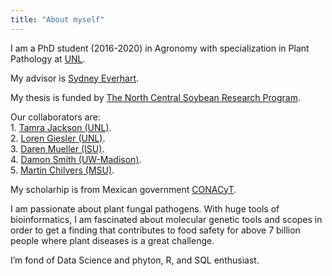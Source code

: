 ```yaml
---
title: "About myself"
---
```



I am a PhD student (2016-2020) in Agronomy with specialization in Plant Pathology at [UNL](https://plantpathology.unl.edu).
  
My advisor is [Sydney Everhart](https://plantpathology.unl.edu/sydney-everhart).

My thesis is funded by [The North Central Soybean Research Program](http://www.ncsrp.com).  

Our collaborators are:  
1. [Tamra Jackson (UNL)](https://cropwatch.unl.edu/author/tamra-jackson-ziems-extension-plant-pathologist).  
2. [Loren Giesler (UNL)](https://plantpathology.unl.edu/loren-giesler).  
3. [Daren Mueller (ISU)](https://www.plantpath.iastate.edu/people/daren-mueller).  
4. [Damon Smith (UW-Madison)](https://plantpath.wisc.edu/damon-smith-2/).  
5. [Martin Chilvers (MSU)](https://www.canr.msu.edu/people/chilvers_martin).  

My scholarhip is from Mexican government  [CONACyT](https://www.conacyt.gob.mx).


I am passionate about plant fungal pathogens. With huge tools of bioinformatics, I am fascinated about molecular genetic tools and scopes in order to get a finding that contributes to food safety for above 7 billion people where plant diseases is a great challenge. 

I’m fond of Data Science and phyton, R, and SQL  enthusiast.



